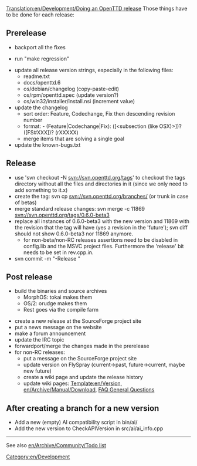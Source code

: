 [[Translation:en/Development/Doing an OpenTTD release]]
Those things have to be done for each release:

==Prerelease==
* backport all the fixes

* run "make regression"

* update all release version strings, especially in the following files:
** readme.txt
** docs/openttd.6
** os/debian/changelog (copy-paste-edit)
** os/rpm/openttd.spec (update version?)
** os/win32/installer/install.nsi (increment value)
* update the changelog
** sort order: Feature, Codechange, Fix then descending revision number
** format: - (Feature|Codechange|Fix): ([<subsection (like OSX)>])? <message> ([FS#XXX])? (rXXXXX)
** merge items that are solving a single goal
* update the known-bugs.txt

==Release==
* use 'svn checkout -N svn://svn.openttd.org/tags' to checkout the tags directory without all the files and directories in it (since we only need to add something to it.x)
* create the tag: svn cp svn://svn.openttd.org/branches/<major> <version> (or trunk in case of betas)
* merge standard release changes: svn merge -c 11869 svn://svn.openttd.org/tags/0.6.0-beta3
* replace all instances of 0.6.0-beta3 with the new version and 11869 with the revision that the tag will have (yes a revision in the 'future'); svn diff should not show 0.6.0-beta3 nor 11869 anymore.
** for non-beta/non-RC releases assertions need to be disabled in config.lib and the MSVC project files. Furthermore the 'release' bit needs to be set in rev.cpp.in.
* svn commit -m "-Release <version>"

==Post release==
* build the binaries and source archives
** MorphOS: tokai makes them
** OS/2: orudge makes them
** Rest goes via the compile farm

* create a new release at the SourceForge project site
* put a news message on the website
* make a forum announcement
* update the IRC topic
* forwardport/merge the changes made in the prerelease
* for non-RC releases:
** put a message on the SourceForge project site
** update version on FlySpray (current->past, future->current, maybe new future)
** create a wiki page and update the release history
** update wiki pages: [[Template:en/Version]], [[en/Archive/Manual/Download]], [[en/Manual/FAQ general questions#what-s-the-latest-version-of-openttd|FAQ General Questions]]

==After creating a branch for a new version==
* Add a new (empty) AI compatibility script in bin/ai/
* Add the new version to CheckAPIVersion in src/ai/ai_info.cpp

----
See also [[en/Archive/Community/Todo list]]

[[Category:en/Development]]
